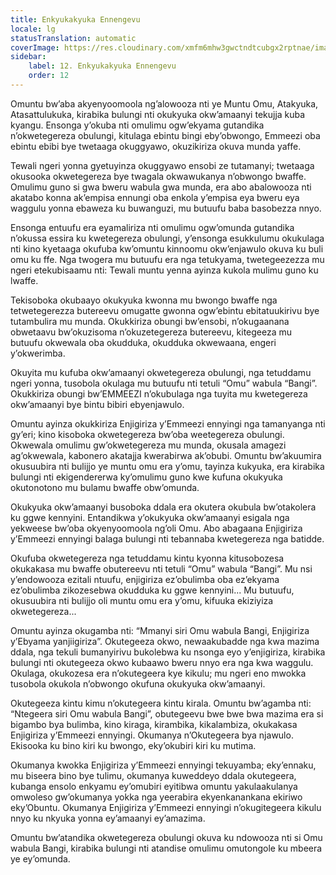 ```yaml
---
title: Enkyukakyuka Ennengevu
locale: lg
statusTranslation: automatic
coverImage: https://res.cloudinary.com/xmfm6mhw3gwctndtcubgx2rptnae/image/upload/v1740468922/small_cover_tratado_de_psicologia_revolucionaria_a4c0dca4e0.webp
sidebar:
    label: 12. Enkyukakyuka Ennengevu
    order: 12
---
```

Omuntu bw’aba akyenyoomoola ng’alowooza nti ye Muntu Omu, Atakyuka, Atasattulukuka, kirabika bulungi nti okukyuka okw’amaanyi tekujja kuba kyangu. Ensonga y’okuba nti omulimu ogw’ekyama gutandika n’okwetegereza obulungi, kitulaga ebintu bingi eby’obwongo, Emmeezi oba ebintu ebibi bye twetaaga okuggyawo, okuzikiriza okuva munda yaffe.

Tewali ngeri yonna gyetuyinza okuggyawo ensobi ze tutamanyi; twetaaga okusooka okwetegereza bye twagala okwawukanya n’obwongo bwaffe. Omulimu guno si gwa bweru wabula gwa munda, era abo abalowooza nti akatabo konna ak’empisa ennungi oba enkola y’empisa eya bweru eya waggulu yonna ebaweza ku buwanguzi, mu butuufu baba basobezza nnyo.

Ensonga entuufu era eyamaliriza nti omulimu ogw’omunda gutandika n’okussa essira ku kwetegereza obulungi, y’ensonga esukkulumu okukulaga nti kino kyetaaga okufuba kw’omuntu kinnoomu okw’enjawulo okuva ku buli omu ku ffe. Nga twogera mu butuufu era nga tetukyama, twetegeezezza mu ngeri etekubisaamu nti: Tewali muntu yenna ayinza kukola mulimu guno ku lwaffe.

Tekisoboka okubaayo okukyuka kwonna mu bwongo bwaffe nga tetwetegerezza butereevu omugatte gwonna ogw’ebintu ebitatuukirivu bye tutambulira mu munda. Okukkiriza obungi bw’ensobi, n’okugaanana obwetaavu bw’okuzisoma n’okuzetegereza butereevu, kitegeeza mu butuufu okwewala oba okudduka, okudduka okwewaana, engeri y’okwerimba.

Okuyita mu kufuba okw’amaanyi okwetegereza obulungi, nga tetuddamu ngeri yonna, tusobola okulaga mu butuufu nti tetuli “Omu” wabula “Bangi”. Okukkiriza obungi bw’EMMEEZI n’okubulaga nga tuyita mu kwetegereza okw’amaanyi bye bintu bibiri ebyenjawulo.

Omuntu ayinza okukkiriza Enjigiriza y’Emmeezi ennyingi nga tamanyanga nti gy’eri; kino kisoboka okwetegereza bw’oba weetegereza obulungi. Okwewala omulimu gw’okwetegereza mu munda, okusala amagezi ag’okwewala, kabonero akatajja kwerabirwa ak’obubi. Omuntu bw’akuumira okusuubira nti bulijjo ye muntu omu era y’omu, tayinza kukyuka, era kirabika bulungi nti ekigendererwa ky’omulimu guno kwe kufuna okukyuka okutonotono mu bulamu bwaffe obw’omunda.

Okukyuka okw’amaanyi busoboka ddala era okutera okubula bw’otakolera ku ggwe kennyini. Entandikwa y’okukyuka okw’amaanyi esigala nga yekweese bw’oba okyenyoomoola ng’oli Omu. Abo abagaana Enjigiriza y’Emmeezi ennyingi balaga bulungi nti tebannaba kwetegereza nga batidde.

Okufuba okwetegereza nga tetuddamu kintu kyonna kitusobozesa okukakasa mu bwaffe obutereevu nti tetuli “Omu” wabula “Bangi”. Mu nsi y’endowooza ezitali ntuufu, enjigiriza ez’obulimba oba ez’ekyama ez’obulimba zikozesebwa okudduka ku ggwe kennyini... Mu butuufu, okusuubira nti bulijjo oli muntu omu era y’omu, kifuuka ekiziyiza okwetegereza...

Omuntu ayinza okugamba nti: “Mmanyi siri Omu wabula Bangi, Enjigiriza y’Ebyama yanjiigiriza”. Okutegeeza okwo, newaakubadde nga kwa mazima ddala, nga tekuli bumanyirivu bukolebwa ku nsonga eyo y’enjigiriza, kirabika bulungi nti okutegeeza okwo kubaawo bweru nnyo era nga kwa waggulu. Okulaga, okukozesa era n’okutegeera kye kikulu; mu ngeri eno mwokka tusobola okukola n’obwongo okufuna okukyuka okw’amaanyi.

Okutegeeza kintu kimu n’okutegeera kintu kirala. Omuntu bw’agamba nti: “Ntegeera siri Omu wabula Bangi”, obutegeevu bwe bwe bwa mazima era si bigambo bya bulimba, kino kiraga, kirambika, kikalambiza, okukakasa Enjigiriza y’Emmeezi ennyingi. Okumanya n’Okutegeera bya njawulo. Ekisooka ku bino kiri ku bwongo, eky’okubiri kiri ku mutima.

Okumanya kwokka Enjigiriza y’Emmeezi ennyingi tekuyamba; eky’ennaku, mu biseera bino bye tulimu, okumanya kuweddeyo ddala okutegeera, kubanga ensolo enkyamu ey’omubiri eyitibwa omuntu yakulaakulanya omwoleso gw’okumanya yokka nga yeerabira ekyenkanankana ekiriwo eky’Obuntu. Okumanya Enjigiriza y’Emmeezi ennyingi n’okugitegeera kikulu nnyo ku nkyuka yonna ey’amaanyi ey’amazima.

Omuntu bw’atandika okwetegereza obulungi okuva ku ndowooza nti si Omu wabula Bangi, kirabika bulungi nti atandise omulimu omutongole ku mbeera ye ey’omunda.


